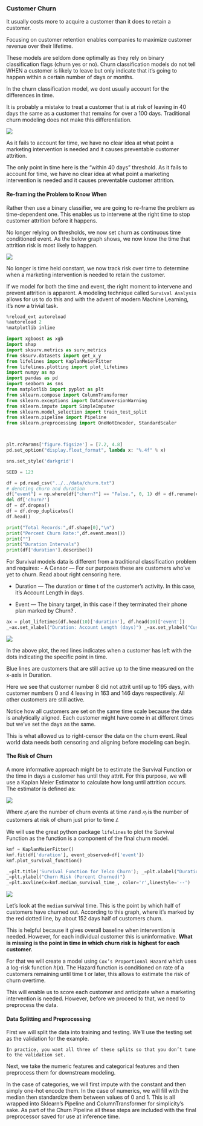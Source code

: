 
### Customer Churn

It usually costs more to acquire a customer than it does to retain a customer.

Focusing on customer retention enables companies to maximize customer revenue over their lifetime.

These models are seldom done optimally as they rely on binary classification flags (churn yes or no). Churn classification models do not tell WHEN a customer is likely to leave but only indicate that it’s going to happen within a certain number of days or months.

In the churn classification model, we dont usually account for the differences in time.

It is probably a mistake to treat a customer that is at risk of leaving in 40 days the same as a customer that remains for over a 100 days. Traditional churn modeling does not make this differentiation.

![](figs/churn1.png)

As it fails to account for time, we have no clear idea at what point a marketing intervention is needed and it causes preventable customer attrition.

The only point in time here is the “within 40 days” threshold. As it fails to account for time, we have no clear idea at what point a marketing intervention is needed and it causes preventable customer attrition.

#### Re-framing the Problem to Know When

Rather then use a binary classifier, we are going to re-frame the problem as time-dependent one. This enables us to intervene at the right time to stop customer attrition before it happens. 

No longer relying on thresholds, we now set churn as continuous time conditioned event. As the below graph shows, we now know the time that attrition risk is most likely to happen.

![](figs/churn2.png)

No longer is time held constant, we now track risk over time to determine when a marketing intervention is needed to retain the customer.

If we model for both the time and event, the right moment to intervene and prevent attrition is apparent. A modeling technique called `Survival Analysis` allows for us to do this and with the advent of modern Machine Learning, it’s now a trivial task. 

```python
%reload_ext autoreload
%autoreload 2
%matplotlib inline

import xgboost as xgb
import shap
import sksurv.metrics as surv_metrics
from sksurv.datasets import get_x_y
from lifelines import KaplanMeierFitter
from lifelines.plotting import plot_lifetimes
import numpy as np
import pandas as pd
import seaborn as sns
from matplotlib import pyplot as plt
from sklearn.compose import ColumnTransformer
from sklearn.exceptions import DataConversionWarning
from sklearn.impute import SimpleImputer
from sklearn.model_selection import train_test_split
from sklearn.pipeline import Pipeline
from sklearn.preprocessing import OneHotEncoder, StandardScaler



plt.rcParams['figure.figsize'] = [7.2, 4.8]
pd.set_option("display.float_format", lambda x: "%.4f" % x)

sns.set_style('darkgrid')

SEED = 123
```


```python
df = pd.read_csv("../../data/churn.txt")
# denoting churn and duration
df["event"] = np.where(df["churn?"] == "False.", 0, 1) df = df.rename(columns={"account_length": "duration"})
del df['churn?']
df = df.dropna()
df = df.drop_duplicates()
df.head()
```

```python
print("Total Records:",df.shape[0],"\n")
print("Percent Churn Rate:",df.event.mean())
print("")
print("Duration Intervals")
print(df['duration'].describe())
```

For Survival models data is different from a traditional classification problem and requires:
- A Censor — For our purposes these are customers who’ve yet to churn. Read about right censoring here.

- Duration — The duration or time t of the customer’s activity. In this case, it’s Account Length in days.

- Event — The binary target, in this case if they terminated their phone plan marked by Churn? .

```python
ax = plot_lifetimes(df.head(10)['duration'], df.head(10)['event'])
_=ax.set_xlabel("Duration: Account Length (days)") _=ax.set_ylabel("Customer Number") _=ax.set_title("Observed Customer Attrition")
```


![](figs/churn3.png)


In the above plot, the red lines indicates when a customer has left with the dots indicating the specific point in time. 

Blue lines are customers that are still active up to the time measured on the x-axis in Duration.

Here we see that customer number 8 did not attrit until up to 195 days, with customer numbers 0 and 4 leaving in 163 and 146 days respectively. All other customers are still active.

Notice how all customers are set on the same time scale because the data is analytically aligned. Each customer might have come in at different times but we’ve set the days as the same.

This is what allowed us to right-censor the data on the churn event. Real world data needs both censoring and aligning before modeling can begin.


#### The Risk of Churn

A more informative approach might be to estimate the Survival Function or the time in days a customer has until they attrit. For this purpose, we will use a Kaplan Meier Estimator to calculate how long until attrition occurs. The estimator is defined as:

![](figs/churn4.png)

Where $𝑑_𝑖$ are the number of churn events at time $𝑡$ and $𝑛_𝑖$ is the number of customers at risk of churn just prior to time $𝑡$.

We will use the great python package `lifelines` to plot the Survival Function as the function is a component of the final churn model.


```python
kmf = KaplanMeierFitter()
kmf.fit(df['duration'], event_observed=df['event'])
kmf.plot_survival_function()

_=plt.title('Survival Function for Telco Churn'); _=plt.xlabel("Duration: Account Length (days)")
_=plt.ylabel("Churn Risk (Percent Churned)") 
_=plt.axvline(x=kmf.median_survival_time_, color='r',linestyle='--')
```

![](figs/churn5.png)


Let’s look at the `median` survival time. This is the point by which half of customers have churned out. According to this graph, where it’s marked by the red dotted line, by about 152 days half of customers churn.

This is helpful because it gives overall baseline when intervention is needed. However, for each individual customer this is uninformative.
**What is missing is the point in time in which churn risk is highest for each customer.**

For that we will create a model using `Cox’s Proportional Hazard` which uses a log-risk function $h(x)$. The Hazard function is conditioned on rate of a customers remaining until time t or later, this allows to estimate the risk of churn overtime. 

This will enable us to score each customer and anticipate when a marketing intervention is needed. However, before we proceed to that, we need to preprocess the data.

#### Data Splitting and Preprocessing

First we will split the data into training and testing. We’ll use the testing set as the validation for the example. 

    In practice, you want all three of these splits so that you don’t tune to the validation set.
    
Next, we take the numeric features and categorical features and then preprocess them for downstream modeling. 

In the case of categories, we will first impute with the constant and then simply one-hot encode them. In the case of numerics, we will fill with the median then standardize them between values of 0 and 1. This is all wrapped into Sklearn’s Pipeline and ColumnTransformer for simplicity’s sake.
As part of the Churn Pipeline all these steps are included with the final preprocessor saved for use at inference time.




